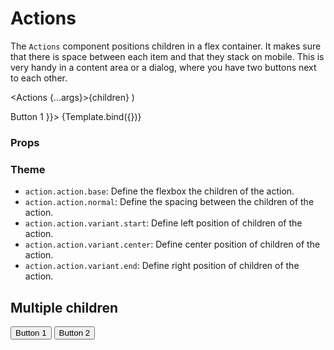 
<Meta title="Components/Action/Actions" component={Actions} />

# Actions

The `Actions` component positions children in a flex container.
It makes sure that there is space between each item and that they stack on mobile.
This is very handy in a content area or a dialog, where you have two buttons next to each other.

  <Actions {...args}>{children}</Actions>
)

<Canvas>
  <Story name="Default" args={{ children: <Button>Button 1</Button> }}>
    {Template.bind({})}
  </Story>
</Canvas>

### Props

<ArgsTable story="Default" />

### Theme

- `action.action.base`: Define the flexbox the children of the action.
- `action.action.normal`: Define the spacing between the children of the action.
- `action.action.variant.start`: Define left position of children of the action.
- `action.action.variant.center`: Define center position of children of the action.
- `action.action.variant.end`: Define right position of children of the action.

## Multiple children

<Canvas>
  <Story name="Multiple children">
    <Actions>
      <Button>Button 1</Button>
      <Button>Button 2</Button>
    </Actions>
  </Story>
</Canvas>
